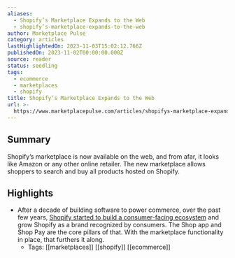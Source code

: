 ```yaml
---
aliases:
  - Shopify’s Marketplace Expands to the Web
  - shopify’s-marketplace-expands-to-the-web
author: Marketplace Pulse
category: articles
lastHighlightedOn: 2023-11-03T15:02:12.766Z
publishedOn: 2023-11-02T00:00:00.000Z
source: reader
status: seedling
tags:
  - ecommerce
  - marketplaces
  - shopify
title: Shopify’s Marketplace Expands to the Web
url: >-
  https://www.marketplacepulse.com/articles/shopifys-marketplace-expands-to-the-web
---
```

## Summary

Shopify’s marketplace is now available on the web, and from afar, it looks like Amazon or any other online retailer. The new marketplace allows shoppers to search and buy all products hosted on Shopify.

## Highlights

- After a decade of building software to power commerce, over the past few years, [Shopify started to build a consumer-facing ecosystem](https://www.marketplacepulse.com/articles/shopify-breaks-the-fourth-wall) and grow Shopify as a brand recognized by consumers. The Shop app and Shop Pay are the core pillars of that. With the marketplace functionality in place, that furthers it along.
    - Tags: [[marketplaces]] [[shopify]] [[ecommerce]]

